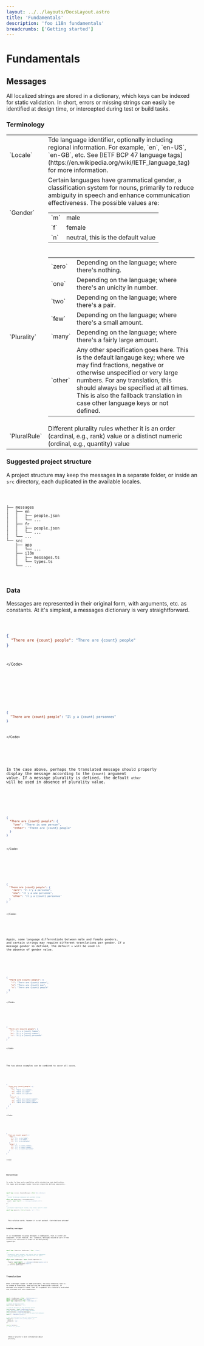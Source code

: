 ```yaml
---
layout: ../../layouts/DocsLayout.astro
title: 'Fundamentals'
description: 'foo i18n fundamentals'
breadcrumbs: ['Getting started']
---
```



# Fundamentals

## Messages

All localized strings are stored in a dictionary, which keys can be indexed
for static validation. In short, errors or missing strings can easily be
identified at design time, or intercepted during test or build tasks.

### Terminology

<div class="my-4 rounded-lg border border-emerald-500 bg-slate-900/50">
  <table class="table">
    <tbody>
      <tr class="border-b-emerald-500">
        <td>`Locale`</td>
        <td>
          Tde language identifier, optionally including regional information.
          For example, `en`, `en-US`, `en-GB`, etc. See [IETF BCP 47 language
          tags](https://en.wikipedia.org/wiki/IETF_language_tag) for more
          information.
        </td>
      </tr>
      <tr class="border-b-emerald-500">
        <td>`Gender`</td>
        <td>
          Certain languages have grammatical gender, a classification system for
          nouns, primarily to reduce ambiguity in speech and enhance
          communication effectiveness. The possible values are:
          <table class="table">
            <tbody>
              <tr class="border-b-emerald-500">
                <td>`m`</td>
                <td>male</td>
              </tr>
              <tr class="border-b-emerald-500">
                <td>`f`</td>
                <td>female</td>
              </tr>
              <tr class="border-b-emerald-500">
                <td>`n`</td>
                <td>neutral, this is the default value</td>
              </tr>
            </tbody>
          </table>
        </td>
      </tr>
      <tr class="border-b-emerald-500">
        <td>`Plurality`</td>
        <td>
          <table class="table">
            <tbody>
              <tr class="border-b-emerald-500">
                <td>`zero`</td>
                <td>Depending on the language; where there's nothing.</td>
              </tr>
              <tr class="border-b-emerald-500">
                <td>`one`</td>
                <td>
                  Depending on the language; where there's an unicity in number.
                </td>
              </tr>
              <tr class="border-b-emerald-500">
                <td>`two`</td>
                <td>Depending on the language; where there's a pair.</td>
              </tr>
              <tr class="border-b-emerald-500">
                <td>`few`</td>
                <td>
                  Depending on the language; where there's a small amount.
                </td>
              </tr>
              <tr class="border-b-emerald-500">
                <td>`many`</td>
                <td>
                  Depending on the language; where there's a fairly large
                  amount.
                </td>
              </tr>
              <tr class="border-b-emerald-500">
                <td>`other`</td>
                <td>
                  Any other specification goes here. This is the default
                  langauge key; where we may find fractions, negative or
                  otherwise unspecified or very large numbers. For any
                  translation, this should always be specified at all times.
                  This is also the fallback translation in case other language
                  keys or not defined.
                </td>
              </tr>
            </tbody>
          </table>
        </td>
      </tr>
      <tr class="border-b-emerald-500">
        <td>`PluralRule`</td>
        <td>
          Different plurality rules whether it is an order (cardinal, e.g.,
          rank) value or a distinct numeric (ordinal, e.g., quantity) value
        </td>
      </tr>
    </tbody>
  </table>
</div>

### Suggested project structure

A project structure may keep the messages in a separate folder, or inside
an `src` directory, each duplicated in the available locales.

<Code showLineNumbers={false}>

```
├── messages
│   ├── en
│   │   ├── people.json
│   │   └── ...
│   ├── fr
│   │   ├── people.json
│   │   └── ...
│   └── ...
└── src
    ├── app
    │   └── ...
    ├── i18n
    │   ├── messages.ts
    │   └── types.ts
    └── ...
```

</Code>

### Data

Messages are represented in their original form, with arguments, etc. as
constants. At it's simplest, a messages dictionary is very straightforward.

<LocaleTabs defaultSelected="fr">
  <div slot="en">
    <Code file="./messages/en/people.json" noPadding>

```json
{
  "There are {count} people": "There are {count} people"
}
```

    </Code>

  </div>
  <div slot="fr">
    <Code file="./messages/fr/people.json" noPadding>

```json
{
  "There are {count} people": "Il y a {count} personnes"
}
```

    </Code>

  </div>
</LocaleTabs>

In the case above, perhaps the translated message should properly display
the message according to the `{count}` argument value. If a message plurality
is defined, the default `other` will be used in absence of plurality value.

<LocaleTabs defaultSelected="fr">
  <div slot="en">
    <Code file="./messages/en/people.json" noPadding>

```json
{
  "There are {count} people": {
    "one": "There is one person",
    "other": "There are {count} people"
  }
}
```

    </Code>

  </div>
  <div slot="fr">
    <Code file="./messages/fr/people.json" noPadding>

```json
{
  "There are {count} people": {
    "zero": "Il n'y a personne",
    "one": "Il y a une personne",
    "other": "Il y a {count} personnes"
  }
}
```

    </Code>

  </div>
</LocaleTabs>

Again, some language differentiate between male and female genders, and
certain strings may require different translations per gender. If a message
gender is defined, the default `n` will be used in the absence of gender value.

<LocaleTabs defaultSelected="fr">
  <div slot="en">
    <Code file="./messages/en/people.json" noPadding>

```json
{
  "There are {count} people": {
    "f": "There are {count} women",
    "m": "There are {count} man",
    "n": "There are {count} people"
  }
}
```

    </Code>

  </div>
  <div slot="fr">
    <Code file="./messages/fr/people.json" noPadding>

```json
{
  "There are {count} people": {
    "f": "Il y a {count} femmes",
    "m": "Il y a {count} hommes",
    "n": "Il y a {count} personnes"
  }
}
```

    </Code>

  </div>
</LocaleTabs>

The two above examples can be combined to cover all cases.

<LocaleTabs defaultSelected="fr">
  <div slot="en">
    <Code file="./messages/en/people.json" noPadding>

```json
{
  "There are {count} people": {
    "one": {
      "f": "There is a woman",
      "m": "There is a man",
      "n": "There is a person"
    },
    "other": {
      "f": "There are {count} women",
      "m": "There are {count} men",
      "n": "There are {count} people"
    }
  }
}
```

    </Code>

  </div>
  <div slot="fr">
    <Code file="./messages/fr/people.json" noPadding>

```json
{
  "There are {count} people": {
    "one": {
      "f": "Il y a une femme",
      "m": "Il y a un homme",
      "n": "Il y a une personne"
    },
    "other": {
      "f": "Il y a {count} femmes",
      "m": "Il y a {count} hommes",
      "n": "Il y a {count} personnes"
    }
  }
}
```

    </Code>

  </div>
</LocaleTabs>

### Declaration

In order to have auto-completion while minimizing code duplication, the
types and messages loader function should be defined separately.

<Code file="./src/i18n/types.ts">

```ts
import type { Locale, ExpandedMessages } from '@foo-i18n/base';

/**
 * Define the message namespaces and available strings
 */
export type AppMessages = ExpandedMessages<{
  people: typeof import('../../messages/en/people.json');
  // ...
}>;

/**
 * Instead of importing all locales, only allow a specific subset
 */
export type AppLocale = Extract<Locale, 'en' | 'fr'>;
```

</Code>

<Highlight>
  This solution works, however it is not optimal. Contributions welcome!
</Highlight>

### Loading messages

It is recommended to group messages in namespaces, that is either per
component, or per feature, etc. Likewise, messages should be part of
the `tsconfig.json` inclusion in order to be analysed by TypeScript.

<Code file="./src/i18n/messages.ts">

```ts
import type { AppLocale, AppMessages } from './types';

/**
 * Dynamically import mesages, this insures that no namespaces
 * are overlooked, and that all imported files are, again,
 * properly statically typed.
 */
export const loadMessages = async (locale: AppLocale) =>
  ({
    people: (await import(`../../messages/${locale}/people.json`))
      .default as AppMessages['people'],
  }) satisfies AppMessages;
```

</Code>

## Translation

When a messages loader is made available, the only remaining task is
to create a translator, and calling the translation function. If
messages are properly typed, then all arguments are statically evaluated
and provided with auto-completion.

<Code file="./src/index.ts">

```ts
import { loadMessages } from './i18n/messages.js';
import { translate } from '@foo-i18n/t';
import type { AppLocale } from './i18n/types.js';

// choose the desired locale
const locale: AppLocale = 'en';

// load the messages for the specified locale
const messages = await loadMessages(locale);
// get the translator for the loaded messages
const translator = translate(messages);
// select the translate function for the specified namespace
const t = translator('people');

// get the translated string with required params
const text = t('There are {count} people', {
  count: 1,
  plurality: 'one',
});

console.log(text);
// "There is a person"
```

</Code>

<Highlight>
  Check <Link href="/docs/api/plurals">{'plurals'}</Link> more information about
  pluraity.
</Highlight>

